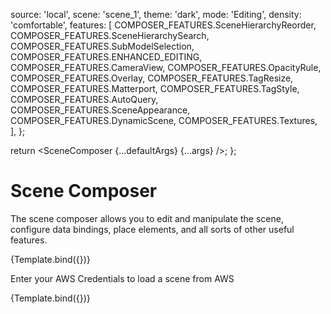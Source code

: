 

<Meta title='Developer/Scene Composer' component={SceneComposer} argTypes={argTypes} />

  source: 'local',
  scene: 'scene_1',
  theme: 'dark',
  mode: 'Editing',
  density: 'comfortable',
  features: [
    COMPOSER_FEATURES.SceneHierarchyReorder,
    COMPOSER_FEATURES.SceneHierarchySearch,
    COMPOSER_FEATURES.SubModelSelection,
    COMPOSER_FEATURES.ENHANCED_EDITING,
    COMPOSER_FEATURES.CameraView,
    COMPOSER_FEATURES.OpacityRule,
    COMPOSER_FEATURES.Overlay,
    COMPOSER_FEATURES.TagResize,
    COMPOSER_FEATURES.Matterport,
    COMPOSER_FEATURES.TagStyle,
    COMPOSER_FEATURES.AutoQuery,
    COMPOSER_FEATURES.SceneAppearance,
    COMPOSER_FEATURES.DynamicScene,
    COMPOSER_FEATURES.Textures,
  ],
};

  return <SceneComposer {...defaultArgs} {...args} />;
};

# Scene Composer

The scene composer allows you to edit and manipulate the scene, configure data bindings, place elements, and all sorts of other useful features.

<Canvas>
  <Story name='Local Scene' parameters={{ layout: 'fullscreen' }} args={{ ...defaultArgs }}>
    {Template.bind({})}
  </Story>
</Canvas>

Enter your AWS Credentials to load a scene from AWS

<Canvas>
  <Story name='AWS Scene' height='100vh' args={{ ...defaultArgs, source: 'aws' }}>
    {Template.bind({})}
  </Story>
</Canvas>
